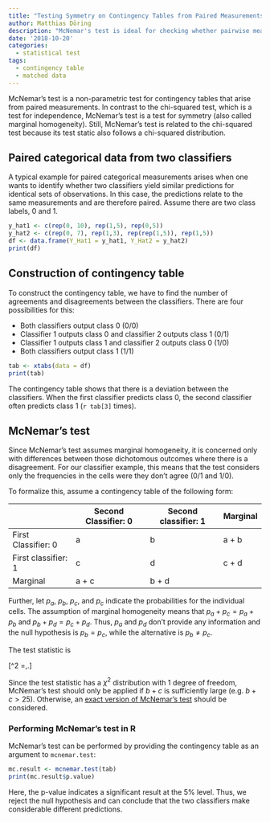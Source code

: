 ```yaml
---
title: "Testing Symmetry on Contingency Tables from Paired Measurements: McNemar's Test"
author: Matthias Döring
description: "McNemar's test is ideal for checking whether pairwise measurements from two categories are independent. Learn how to use the test using R!"
date: '2018-10-20'
categories:
  - statistical test
tags:
  - contingency table
  - matched data
---
```


McNemar's test is a non-parametric test for contingency tables that arise from paired measurements. In contrast to the chi-squared test, which is a test for independence, McNemar's test is a test for symmetry (also called marginal homogeneity). Still, McNemar's test is related to the chi-squared test because its test static also follows a chi-squared distribution.
<!--more-->

## Paired categorical data from two classifiers

A typical example for paired categorical measurements arises when one wants to identify whether two classifiers yield similar predictions for identical sets of observations. In this case, the predictions relate to the same measurements and are therefore paired. Assume there are two class labels, 0 and 1. 

```r
y_hat1 <- c(rep(0, 10), rep(1,5), rep(0,5))
y_hat2 <- c(rep(0, 7), rep(1,3), rep(rep(1,5)), rep(1,5))
df <- data.frame(Y_Hat1 = y_hat1, Y_Hat2 = y_hat2)
print(df)
```

## Construction of contingency table

To construct the contingency table, we have to find the number of agreements and disagreements between the classifiers. There are four possibilities for this: 

* Both classifiers output class 0 (0/0)
* Classifier 1 outputs class 0 and classifier 2 outputs class 1 (0/1)
* Classifier 1 outputs class 1 and classifier 2 outputs class 0 (1/0)
* Both classifiers output class 1 (1/1)

```r
tab <- xtabs(data = df)
print(tab)
```

The contingency table shows that there is a deviation between the classifiers. When the first classifier predicts class 0, the second classifier often predicts class 1 (`r tab[3]` times).

## McNemar's test

Since McNemar's test assumes marginal homogeneity, it is concerned only with differences between those dichotomous outcomes where there is a disagreement. For our classifier example, this means that the test considers only the frequencies in the cells were they don't agree (0/1 and 1/0).

To formalize this, assume a contingency table of the following form:

|       | Second Classifier: 0 | Second classifier: 1 | Marginal |
--------|----------------------|----------------------|----------|
| First Classifier: 0 | a | b  | a + b |
| First classifier: 1 | c | d | c + d |
| Marginal | a + c | b + d |  |

Further, let $p_a$, $p_b$, $p_c$, and $p_c$ indicate the probabilities for the individual cells. The assumption of marginal homogeneity means that $p_a + p_c = p_a + p_b$ and $p_b + p_d = p_c + p_d$. Thus, $p_a$ and $p_d$ don't provide any information and the null hypothesis is $p_b = p_c$, while the alternative is $p_b \neq p_c$. 

The test statistic is

\[\chi^2 =\frac{(b - c)^2}{b+c}\,.\]

Since the test statistic has a $\chi^2$ distribution with 1 degree of freedom, McNemar's test should only be applied if $b +c$ is sufficiently large (e.g. $b + c > 25$). Otherwise, an [exact version of McNemar's test](https://cran.r-project.org/web/packages/exact2x2/index.html) should be considered.

### Performing McNemar's test in R

McNemar's test can be performed by providing the contingency table as an argument to `mcnemar.test`:

```r
mc.result <- mcnemar.test(tab)
print(mc.result$p.value)
```

Here, the p-value indicates a significant result at the 5% level. Thus, we reject the null hypothesis and can conclude that the two classifiers make considerable different predictions.

